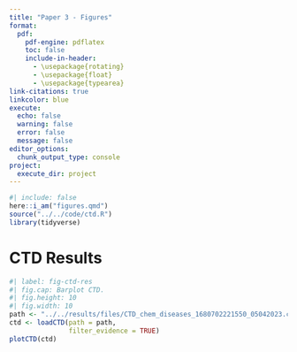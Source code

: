 ```yaml
---
title: "Paper 3 - Figures"
format:
  pdf:
    pdf-engine: pdflatex
    toc: false
    include-in-header:
      - \usepackage{rotating}
      - \usepackage{float}
      - \usepackage{typearea}
link-citations: true
linkcolor: blue
execute:
  echo: false
  warning: false
  error: false
  message: false
editor_options: 
  chunk_output_type: console
project:
  execute_dir: project
---
```


```r
#| include: false
here::i_am("figures.qmd")
source("../../code/ctd.R")
library(tidyverse)
```

<!-- ####################################################################### -->
# CTD Results
<!-- ####################################################################### -->
```r
#| label: fig-ctd-res
#| fig.cap: Barplot CTD.
#| fig.height: 10
#| fig.width: 10
path <- "../../results/files/CTD_chem_diseases_1680702221550_05042023.csv"
ctd <- loadCTD(path = path, 
               filter_evidence = TRUE)
plotCTD(ctd)
```
